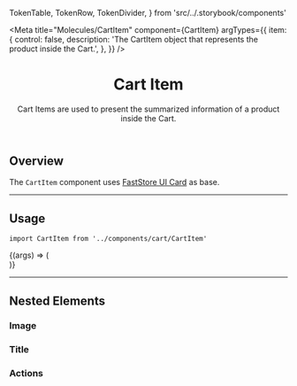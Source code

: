 
  TokenTable,
  TokenRow,
  TokenDivider,
} from 'src/../.storybook/components'

<Meta
  title="Molecules/CartItem"
  component={CartItem}
  argTypes={{
    item: {
      control: false,
      description:
        'The CartItem object that represents the product inside the Cart.',
    },
  }}
/>

<header>

# Cart Item

Cart Items are used to present the summarized information of a product inside the Cart.

</header>

## Overview

The `CartItem` component uses [FastStore UI Card](https://www.faststore.dev/reference/ui/organisms/Card) as base.

---

## Usage

`import CartItem from '../components/cart/CartItem'`

<Canvas>
  <Story
    name="default"
    args={{
      item: {
        seller: {
          identifier: '1',
        },
        quantity: 1,
        price: 420,
        listPrice: 490,
        itemOffered: {
          name: 'Monitor 27',
          image: [
            {
              url: 'https://storeframework.vtexassets.com/arquivos/ids/190903/unsplash-monitor.jpg?v=637800152494200000',
              alternateName: 'Monitor27',
            },
          ],
          isVariantOf: {
            name: '4k Philips Monitor 27”',
          },
        },
      },
    }}
  >
    {(args) => (
      <SessionProvider initialState={{}}>
        <CartProvider>
          <div style={{ width: '400px' }}>
            <CartItem {...args} />
          </div>
        </CartProvider>
      </SessionProvider>
    )}
  </Story>
</Canvas>

<ArgsTable story="default" />

<TokenTable>
  <TokenRow token="--fs-cart-item-padding" value="var(--fs-spacing-3)" />
  <TokenRow
    token="--fs-cart-item-bkg-color"
    value="var(--fs-control-bkg)"
    isColor
  />
  <TokenDivider />
  <TokenRow
    token="--fs-cart-item-border-width"
    value="var(--fs-border-width)"
  />
  <TokenRow
    token="--fs-cart-item-border-color"
    value="var(--fs-border-color-light)"
    isColor
  />
  <TokenRow
    token="--fs-cart-item-border-radius"
    value="var(--fs-border-radius)"
  />
</TokenTable>

---

## Nested Elements

### Image

<TokenTable>
  <TokenRow
    token="--fs-cart-item-image-border-radius"
    value="var(--fs-cart-item-border-radius)"
  />
</TokenTable>

### Title

<TokenTable>
  <TokenRow
    token="--fs-cart-item-title-margin-bottom"
    value="var(--fs-spacing-0)"
  />
  <TokenRow token="--fs-cart-item-title-line-height" value="1.2" />
  <TokenRow
    token="--fs-cart-item-title-color"
    value="var(--fs-color-text)"
    isColor
  />
</TokenTable>

### Actions

<TokenTable>
  <TokenRow
    token="--fs-cart-item-actions-margin-top"
    value="var(--fs-spacing-3)"
  />
</TokenTable>
